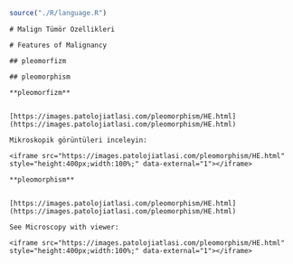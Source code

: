 
```r

source("./R/language.R")

```




```asis

# Malign Tümör Özellikleri 

```




```asis

# Features of Malignancy 

```





```asis

## pleomorfizm

```




```asis

## pleomorphism

```




```asis

**pleomorfizm**


[https://images.patolojiatlasi.com/pleomorphism/HE.html](https://images.patolojiatlasi.com/pleomorphism/HE.html)

Mikroskopik görüntüleri inceleyin:

<iframe src="https://images.patolojiatlasi.com/pleomorphism/HE.html" style="height:400px;width:100%;" data-external="1"></iframe>

```




```asis

**pleomorphism**


[https://images.patolojiatlasi.com/pleomorphism/HE.html](https://images.patolojiatlasi.com/pleomorphism/HE.html)

See Microscopy with viewer: 

<iframe src="https://images.patolojiatlasi.com/pleomorphism/HE.html" style="height:400px;width:100%;" data-external="1"></iframe>

```



